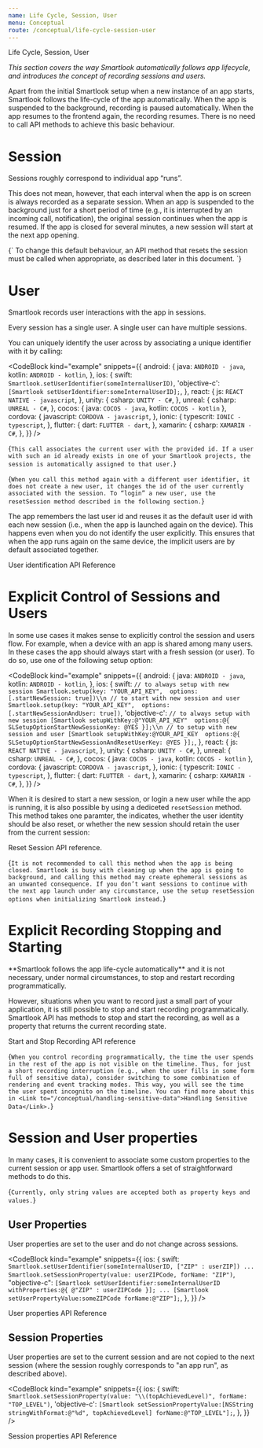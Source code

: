 ```yaml
---
name: Life Cycle, Session, User
menu: Conceptual
route: /conceptual/life-cycle-session-user
---
```



<TextBlock kind='title'>Life Cycle, Session, User</TextBlock>

*This section covers the way Smartlook automatically follows app lifecycle, and introduces the concept of recording sessions and users.*

Apart from the initial Smartlook setup when a new instance of an app starts, Smartlook follows the life-cycle of the app automatically. When the app is suspended to the background, recording is paused automatically. When the app resumes to the frontend again, the recording resumes. There is no need to call API methods to achieve this basic behaviour.

# Session 
Sessions roughly correspond to individual app “runs”.

This does not mean, however, that each interval when the app is on screen is always recorded as a separate session. When an app is suspended to the background just for a short period of time (e.g., it is interrupted by an incoming call, notification), the original session continues when the app is resumed. If the app is closed for several minutes, a new session will start at the next app opening.

<TextBlock kind="important">
{`
To change this default behaviour, an API method that resets the session must be called when appropriate, as described later in this document.
`}
</TextBlock>

# User

Smartlook records user interactions with the app in sessions.

Every session has a single user. A single user can have multiple sessions.

You can uniquely identify the user across by associating a unique identifier with it by calling:

<CodeBlock kind="example"
  snippets={{
    android: {
      java: `
ANDROID - java
      `,
    kotlin: `
ANDROID - kotlin
      `,
    },
    ios: {
      swift: `
Smartlook.setUserIdentifier(someInternalUserID)
      `,
      'objective-c': `
[Smartlook setUserIdentifier:someInternalUserID];
      `,
    },
    react: {
      js: `
REACT NATIVE - javascript
`,
    },
    unity: {
      csharp: `
UNITY - C#
`,
    },
    unreal: {
      csharp: `
UNREAL - C#
      `,
    },
    cocos: {
      java: `
COCOS - java
      `,
      kotlin: `
COCOS - kotlin
      `
   },
   cordova: {
      javascript: `
CORDOVA - javascript
    `,
    },
    ionic: { 
      typescrit: `
IONIC - typescript
      `,
    },
   flutter: {
      dart: `
FLUTTER - dart
   `,
   },
xamarin: {
      csharp: `
XAMARIN - C#
      `,
    },
  }}
/>


<TextBlock kind="note">{`
This call associates the current user with the provided id. If a user with such an id already exists in one of your Smartlook projects, the session is automatically assigned to that user.
`}</TextBlock>


<TextBlock kind="important">{`
When you call this method again with a different user identifier, it does not create a new user, it changes the id of the user currently associated with the session. To “login” a new user, use the resetSession method described in the following section.
`}</TextBlock>

The app remembers the last user id and reuses it as the default user id with each new session (i.e., when the app is launched again on the device). This happens even when you do not identify the user explicitly. This ensures that when the app runs again on the same device, the implicit users are by default associated together.

<Link to="/api_reference#user-identification">User identification API Reference</Link>


# Explicit Control of Sessions and Users 

In some use cases it makes sense to explicitly control the session and users flow. For example, when a device with an app is shared among many users. In these cases the app should always start with a fresh session (or user). To do so, use one of the following setup option:

<CodeBlock kind="example"
  snippets={{
    android: {
      java: `
ANDROID - java
      `,
    kotlin: `
ANDROID - kotlin
      `,
    },
    ios: {
      swift: `
// to always setup with new session
Smartlook.setup(key: "YOUR_API_KEY", 
                options: [.startNewSession: true])\\n
// to start with new session and user
Smartlook.setup(key: "YOUR_API_KEY", 
                options: [.startNewSessionAndUser: true])
      `,
      'objective-c': `
// to always setup with new session
[Smartlook setupWithKey:@"YOUR_API_KEY" 
                options:@{
                     SLSetupOptionStartNewSessionKey: @YES
                }];\\n
// to setup with new session and user
[Smartlook setupWithKey:@YOUR_API_KEY 
                options:@{
                     SLSetupOptionStartNewSessionAndResetUserKey: @YES
                }];
      `,
    },
    react: {
      js: `
REACT NATIVE - javascript
`,
    },
    unity: {
      csharp: `
UNITY - C#
`,
    },
    unreal: {
      csharp: `
UNREAL - C#
      `,
    },
    cocos: {
      java: `
COCOS - java
      `,
      kotlin: `
COCOS - kotlin
      `
   },
   cordova: {
      javascript: `
CORDOVA - javascript
    `,
    },
    ionic: { 
      typescrit: `
IONIC - typescript
      `,
    },
   flutter: {
      dart: `
FLUTTER - dart
   `,
   },
xamarin: {
      csharp: `
XAMARIN - C#
      `,
    },
  }}
/>


When it is desired to start a new session, or login a new user while the app is running, it is also possible by using a dediceted `resetSession` method. This method takes one paramter, the indicates, whether the user identity should be also reset, or whether the new session should retain the user from the current session: 

<Link to="/api_reference#reset-session">Reset Session API reference</Link>.

<TextBlock kind="important">{`
It is not recommended to call this method when the app is being closed. Smartlook is busy with cleaning up when the app is going to background, and calling this method may create ephemeral sessions as an unwanted consequence. If you don’t want sessions to continue with the next app launch under any circumstance, use the setup resetSession options when initializing Smartlook instead.
`}</TextBlock>

# Explicit Recording Stopping and Starting

<TextBlock kind="important">
**Smartlook follows the app life-cycle automatically** and it is not necessary, under normal circumstances, to stop and restart recording programmatically. 
</TextBlock>

However, situations when you want to record just a small part of your application, it is still possible to stop and start recording programmatically. Smartlook API has methods to stop and start the recording, as well as a property that returns the current recording state.

<Link to="/api_reference#start-and-stop-recording">Start and Stop Recording API reference</Link>

<TextBlock kind="note">{`
When you control recording programmatically, the time the user spends in the rest of the app is not visible on the timeline. Thus, for just a short recording interruption (e.g., when the user fills in some form full of sensitive data), consider switching to some combination of rendering and event tracking modes. This way, you will see the time the user spent incognito on the timeline. You can find more about this in <Link to="/conceptual/handling-sensitive-data">Handling Sensitive Data</Link>.
`}</TextBlock>

# Session and User properties

In many cases, it is convenient to associate some custom properties to the current session or app user. Smartlook offers a set of straightforward methods to do this. 

<TextBlock kind="note">{`
Currently, only string values are accepted both as property keys and values.
`}</TextBlock>

## User Properties

User properties are set to the user and do not change across sessions.

<CodeBlock  kind="example"
  snippets={{
    ios: {
      swift: `
Smartlook.setUserIdentifier(someInternalUserID, ["ZIP" : userZIP])
...
Smartlook.setSessionProperty(value: userZIPCode, forName: "ZIP")
      `,
      "objective-c": `
[Smartlook setUserIdentifier:someInternalUserID withProperties:@{ @"ZIP" : userZIPCode }];
...
[Smartlook setUserPropertyValue:someZIPCode forName:@"ZIP"];
      `,
    },
  }}
/>

<Link to="/api_reference#user-properties">User properties API Reference</Link>

## Session Properties

User properties are set to the current session and are not copied to the next session (where the session roughly corresponds to "an app run", as described above).

<CodeBlock  kind="example"
  snippets={{
    ios: {
      swift: `
Smartlook.setSessionProperty(value: "\\(topAchievedLevel)", forName: "TOP_LEVEL")
      `,
      'objective-c': `
[Smartlook setSessionPropertyValue:[NSString stringWithFormat:@"%d", topAchievedLevel] forName:@"TOP_LEVEL"];
      `,
    },
  }}
/>

<Link to="/api_reference#session-properties">Session properties API Reference</Link>
